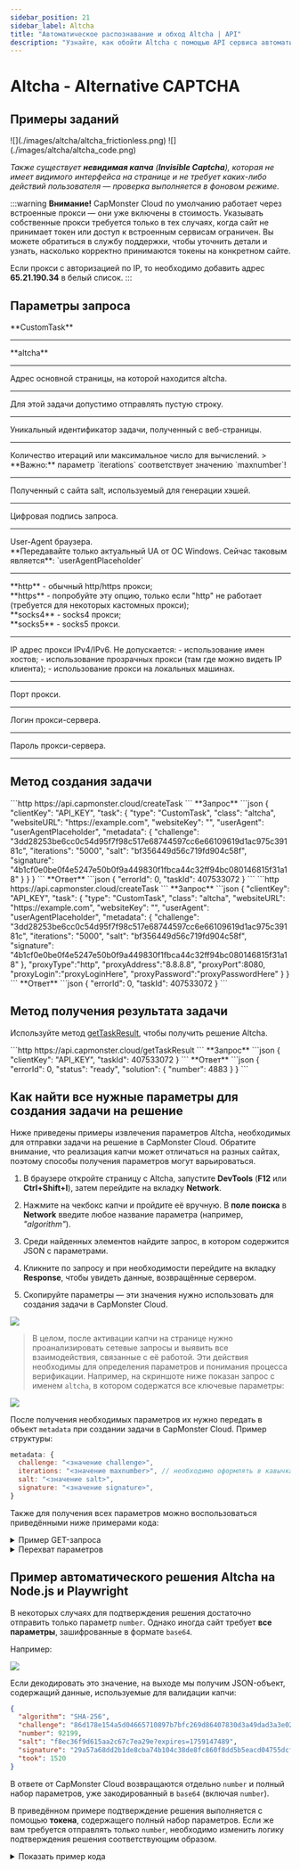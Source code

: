 ```yaml
---
sidebar_position: 21
sidebar_label: Altcha
title: "Автоматическое распознавание и обход Altcha | API"
description: "Узнайте, как обойти Altcha с помощью API сервиса автоматического рапознавания и решения капч Capmonster Cloud!" 
---
```



# Altcha - Alternative CAPTCHA

<PriceBlockWrap>
  <PriceBlock title="altcha" captchaId="altcha"/>
</PriceBlockWrap>

## Примеры заданий

<Tabs className="full-width-tabs">
  <TabItem value="pow" label="PoW (Proof-of-Work)" default>
    ![](./images/altcha/altcha_frictionless.png)
  </TabItem>
  <TabItem value="code" label="Code Captcha">
    ![](./images/altcha/altcha_code.png)
  </TabItem>
</Tabs>

*Также существует **невидимая капча** (**Invisible Captcha**), которая не имеет видимого интерфейса на странице и не требует каких-либо действий пользователя — проверка выполняется в фоновом режиме.*

:::warning **Внимание!**
CapMonster Cloud по умолчанию работает через встроенные прокси — они уже включены в стоимость. Указывать собственные прокси требуется только в тех случаях, когда сайт не принимает токен или доступ к встроенным сервисам ограничен. Вы можете обратиться в службу поддержки, чтобы уточнить детали и узнать, насколько корректно принимаются токены на конкретном сайте.

Если прокси с авторизацией по IP, то необходимо добавить адрес **65.21.190.34** в белый список.
:::

## Параметры запроса

<TabItem value="proxyless" label="CustomTask (без прокси)" default className="bordered-panel">
  
  <ParamItem title="type" required type="string" />
  **CustomTask**

  ---

  <ParamItem title="class" required type="string" />
  **altcha**

  ---

  <ParamItem title="websiteURL" required type="string" />
  Адрес основной страницы, на которой находится altcha.

  ---

  <ParamItem title="websiteKey" required type="string" />
  Для этой задачи допустимо отправлять пустую строку.

  ---

  <ParamItem title="challenge (внутри metadata)" required="required" type="string" />
  Уникальный идентификатор задачи, полученный с веб-страницы.

  ---

  <ParamItem title="iterations (внутри metadata)" required="required" type="string" />
  Количество итераций или максимальное число для вычислений.
> **Важно:** параметр `iterations` соответствует значению `maxnumber`!

  ---

  <ParamItem title="salt (внутри metadata)" required="required" type="string" />
  Полученный с сайта salt, используемый для генерации хэшей.

  ---

  <ParamItem title="signature (внутри metadata)" required="required" type="string" />
  Цифровая подпись запроса.

  ---

  <ParamItem title="userAgent" type="string" />
  User-Agent браузера. <br />
  **Передавайте только актуальный UA от ОС Windows. Сейчас таковым является**: `userAgentPlaceholder`

  ---

  <ParamItem title="proxyType" type="string" />
  **http** - обычный http/https прокси;<br />
  **https** - попробуйте эту опцию, только если "http" не работает (требуется для некоторых кастомных прокси);<br />
  **socks4** - socks4 прокси;<br />
  **socks5** - socks5 прокси.

  ---

  <ParamItem title="proxyAddress" type="string" />
  <p>
    IP адрес прокси IPv4/IPv6. Не допускается:
    - использование имен хостов;
    - использование прозрачных прокси (там где можно видеть IP клиента);
    - использование прокси на локальных машинах.
  </p>

  ---

  <ParamItem title="proxyPort" type="integer" />
  Порт прокси.

  ---

  <ParamItem title="proxyLogin" type="string" />
  Логин прокси-сервера.

  ---

  <ParamItem title="proxyPassword" type="string" />
  Пароль прокси-сервера.

  ---
</TabItem>

## Метод создания задачи
<Tabs className="full-width-tabs filled-tabs request-tabs" groupId="captcha-type">
  <TabItem value="proxyless" label="Altcha CustomTask (без прокси)" default className="method-panel">
    <MethodItem>
      ```http
      https://api.capmonster.cloud/createTask
      ```
    </MethodItem>
    <MethodDescription>
      **Запрос**
      ```json
      {
        "clientKey": "API_KEY",
        "task": {
          "type": "CustomTask",
          "class": "altcha",
          "websiteURL": "https://example.com",
          "websiteKey": "",
          "userAgent": "userAgentPlaceholder",
          "metadata": {
            "challenge": "3dd28253be6cc0c54d95f7f98c517e68744597cc6e66109619d1ac975c39181c",
            "iterations": "5000",
            "salt": "bf356449d56c719fd904c58f",
            "signature": "4b1cf0e0be0f4e5247e50b0f9a449830f1fbca44c32ff94bc080146815f31a18"
          }
        }
      }
      ```
      **Ответ**
      ```json
      {
        "errorId": 0,
        "taskId": 407533072
      }
      ```
    </MethodDescription>
  </TabItem>

  <TabItem value="proxy" label="Altcha CustomTask (с прокси)" className="method-panel">
    <MethodItem>
      ```http
      https://api.capmonster.cloud/createTask
      ```
    </MethodItem>
    <MethodDescription>
      **Запрос**
      ```json
      {
        "clientKey": "API_KEY",
        "task": {
          "type": "CustomTask",
          "class": "altcha",
          "websiteURL": "https://example.com",
          "websiteKey": "",
          "userAgent": "userAgentPlaceholder",
          "metadata": {
            "challenge": "3dd28253be6cc0c54d95f7f98c517e68744597cc6e66109619d1ac975c39181c",
            "iterations": "5000",
            "salt": "bf356449d56c719fd904c58f",
            "signature": "4b1cf0e0be0f4e5247e50b0f9a449830f1fbca44c32ff94bc080146815f31a18"
          },
          "proxyType":"http",
          "proxyAddress":"8.8.8.8",
          "proxyPort":8080,
          "proxyLogin":"proxyLoginHere",
          "proxyPassword":"proxyPasswordHere"
        }
      }
      ```
      **Ответ**
      ```json
      {
        "errorId": 0,
        "taskId": 407533072
      }
      ```
    </MethodDescription>
  </TabItem>
</Tabs>

## Метод получения результата задачи

Используйте метод [getTaskResult](../api/methods/get-task-result.md), чтобы получить решение Altcha.

<TabItem value="proxyless" label="Altcha CustomTask (без прокси)" default className="method-panel-full">
  <MethodItem>
    ```http
    https://api.capmonster.cloud/getTaskResult
    ```
  </MethodItem>
  <MethodDescription>
    **Запрос**
    ```json
    {
      "clientKey": "API_KEY",
      "taskId": 407533072
    }
    ```
    **Ответ**
    ```json
    {
      "errorId": 0,
      "status": "ready",
      "solution": {
        "number": 4883
      }
    }
    ```
	</MethodDescription>
</TabItem>

## Как найти все нужные параметры для создания задачи на решение

Ниже приведены примеры извлечения параметров Altcha, необходимых для отправки задачи на решение в CapMonster Cloud. Обратите внимание, что реализация капчи может отличаться на разных сайтах, поэтому способы получения параметров могут варьироваться.


1. В браузере откройте страницу с Altcha, запустите **DevTools** (**F12** или **Ctrl+Shift+I**), затем перейдите на вкладку **Network**.

2. Нажмите на чекбокс капчи и пройдите её вручную. В **поле поиска** в **Network** введите любое название параметра (например, *"algorithm"*).

3. Среди найденных элементов найдите запрос, в котором содержится JSON с параметрами. 

4. Кликните по запросу и при необходимости перейдите на вкладку **Response**, чтобы увидеть данные, возвращённые сервером.

5. Скопируйте параметры — эти значения нужно использовать для создания задачи в CapMonster Cloud.

![](./images/altcha/altcha_parameters.png)

> В целом, после активации капчи на странице нужно проанализировать сетевые запросы и выявить все взаимодействия, связанные с её работой. Эти действия необходимы для определения параметров и понимания процесса верификации. Например, на скриншоте ниже показан запрос с именем `altcha`, в котором содержатся все ключевые параметры:

![](./images/altcha/altcha_parameters1.png)

После получения необходимых параметров их нужно передать в объект `metadata` при создании задачи в CapMonster Cloud. Пример структуры:

```javascript
metadata: {
  challenge: "<значение challenge>", 
  iterations: "<значение maxnumber>", // необходимо оформлять в кавычках, как и остальные параметры
  salt: "<значение salt>",             
  signature: "<значение signature>",  
}
  ```

Также для получения всех параметров можно воспользоваться приведёнными ниже примерами кода:

<details>
<summary>Пример GET-запроса</summary>

Делает HTTP GET-запрос к указанному URL и выводит полученный ответ в консоль.

```javascript
const url = 'https://example-portal.mysite.rs.gov.br/Altcha/Example'; // API-эндпоинт, откуда извлекаются параметры капчи

fetch(url, { method: 'GET' })
  .then(res => res.text())
  .then(data => console.log('Response:', data))
  .catch(err => console.error(err));
```

</details>

<details>
<summary>Перехват параметров</summary>

Скрипт для браузера, который переопределяет fetch и XMLHttpRequest, чтобы автоматически отслеживать сетевые запросы и извлекать ключевые параметры капчи Altcha. На странице с капчей вставьте данный скрипт в консоль браузера и активируйте капчу — необходимые параметры будут автоматически выведены в консоль.

```javascript
(function() {
  const keywords = ['algorithm','challenge','maxnumber','salt','signature'];
  const foundParams = {};

  const intercept = (url, body, text) => {
    keywords.forEach(key => {
      if ((url && url.includes(key)) || (body && body.includes(key)) || (text && text.includes(key))) {
        foundParams[key] = foundParams[key] || [];
        if (url?.includes(key)) foundParams[key].push(url);
        if (body?.includes(key)) foundParams[key].push(body);
        if (text?.includes(key)) foundParams[key].push(text);
      }
    });
    if (Object.keys(foundParams).length) console.log('Found parameters:', foundParams);
  };

  const originalFetch = window.fetch;
  window.fetch = async (...args) => {
    const [resource, config] = args;
    const url = typeof resource === 'string' ? resource : resource.url;
    const body = config?.body;
    const response = await originalFetch.apply(this, args);
    try {
      const text = await response.clone().text();
      intercept(url, body, text);
    } catch {}
    return response;
  };

  const originalOpen = XMLHttpRequest.prototype.open;
  const originalSend = XMLHttpRequest.prototype.send;

  XMLHttpRequest.prototype.open = function(method, url, ...rest) {
    this._url = url;
    return originalOpen.call(this, method, url, ...rest);
  };

  XMLHttpRequest.prototype.send = function(body) {
    this.addEventListener('load', () => intercept(this._url, body, this.responseText));
    return originalSend.call(this, body);
  };
})();
```

</details> 

## Пример автоматического решения Altcha на Node.js и Playwright

В некоторых случаях для подтверждения решения достаточно отправить только параметр `number`. Однако иногда сайт требует **все параметры**, зашифрованные в формате `base64`.

Например:

![](./images/altcha/altcha_base64.png)

Если декодировать это значение, на выходе мы получим JSON-объект, содержащий данные, используемые для валидации капчи:

```JSON
{
  "algorithm": "SHA-256",
  "challenge": "86d178e154a5d04665710897b7bfc269d86407830d3a49dad3a3e027f6a824a6",
  "number": 92199,
  "salt": "f8ec36f9d615aa2c67c7ea29e?expires=1759147489",
  "signature": "29a57a68dd2b1de8cba74b104c38de8fc860f8dd5b5eacd04755dcff7eb7ee8f",
  "took": 1520
}
```

В ответе от CapMonster Cloud возвращаются отдельно `number` и полный набор параметров, уже закодированный в `base64` (включая `number`).

В приведённом примере подтверждение решения выполняется с помощью **токена**, содержащего полный набор параметров.
Если же вам требуется отправлять только `number`, необходимо изменить логику подтверждения решения соответствующим образом.

<details>
<summary>Показать пример кода</summary>

```javascript
const { chromium } = require("playwright");

// Замените значения на свои:
// - API_KEY → ваш ключ CapMonster Cloud
// - ALTCHA_PAGE → адрес страницы с Altcha
const API_KEY = "your_capmonster_cloud_api_key";
const ALTCHA_PAGE = "https://url_with_altcha";

(async () => {
  const browser = await chromium.launch({ headless: false, devtools: true });
  const context = await browser.newContext(); 
  const page = await context.newPage(); 

  await page.route("**/*", (route) => {
    const url = route.request().url();
    if (url.includes("api.capmonster.cloud")) return route.abort();
    return route.continue();
  });

  let challengeResp = null; // Переменная для хранения challenge Altcha
  page.on("response", async (response) => {
    try {
      if (response.url().includes("/Altcha/GerarDesafio")) {
        challengeResp = await response.json(); // Получаем JSON с параметрами challenge
        console.log("Captured /Altcha/GerarDesafio:", challengeResp);
      }
    } catch {}
  });

  await page.goto(ALTCHA_PAGE, { waitUntil: "networkidle" }); // Переход на страницу с Altcha

  try {
    await page.waitForSelector("altcha-widget input[type='checkbox']", { timeout: 10000 });
    await page.click("altcha-widget input[type='checkbox']");
  } catch {
    const widgetHandle = await page.$("altcha-widget");
    if (widgetHandle) await widgetHandle.click(); // Если стандартный селектор не найден
  }

  // Ожидание получения challenge
  const start = Date.now();
  while (!challengeResp && Date.now() - start < 30000) {
    await new Promise((r) => setTimeout(r, 300));
  }
  if (!challengeResp) {
    console.error("Failed to capture /Altcha/GerarDesafio.");
    await browser.close();
    return;
  }

  const { challenge, salt, signature, maxnumbers } = challengeResp;

  // Формирование тела запроса для создания задачи CapMonster Cloud
  const createTaskBody = {
    clientKey: API_KEY,
    task: {
      type: "CustomTask",
      class: "altcha",
      websiteURL: ALTCHA_PAGE,
      websiteKey: "",
      userAgent:
        "Mozilla/5.0 (Windows NT 10.0; Win64; x64) AppleWebKit/537.36 (KHTML, like Gecko) Chrome/140.0.0.0 Safari/537.36",
      metadata: {
        challenge,
        iterations: maxnumbers,
        salt,
        signature,
      },
    },
  };

  // Создание задачи на CapMonster Cloud
  const taskResp = await fetch("https://api.capmonster.cloud/createTask", {
    method: "POST",
    headers: { "Content-Type": "application/json" },
    body: JSON.stringify(createTaskBody),
  }).then((r) => r.json());

  console.log("CreateTask response:", taskResp);
  if (!taskResp || !taskResp.taskId) {
    console.error("CreateTask failed:", taskResp);
    await browser.close();
    return;
  }

  const taskId = taskResp.taskId;

  // Ожидание решения задачи
  let fullSolution = null;
  const maxPollMs = 120000;
  const pollStart = Date.now();
  while (Date.now() - pollStart < maxPollMs) {
    const res = await fetch("https://api.capmonster.cloud/getTaskResult", {
      method: "POST",
      headers: { "Content-Type": "application/json" },
      body: JSON.stringify({ clientKey: API_KEY, taskId }),
    }).then((r) => r.json());

    if (res.status === "ready") {
      fullSolution = res.solution;
      console.log("Full solution from CapMonster:", fullSolution);
      break;
    }
    await new Promise((r) => setTimeout(r, 3000));
  }

  if (!fullSolution) {
    console.error("Solution was not received within the allocated time.");
    await browser.close();
    return;
  }

  // Извлечение токена из решения
  const token =
    (fullSolution && fullSolution.data && fullSolution.data.token) ||
    fullSolution.token ||
    (fullSolution && fullSolution.data) ||
    null;

  if (!token) {
    console.error("Token not found in CapMonster response:", fullSolution);
    await browser.close();
    return;
  }

  // Внедрение токена на страницу
  await page.evaluate((tokenValue) => {
    const cpv = document.querySelector("#captchaParaValidar");
    if (cpv) {
      cpv.value = tokenValue;
    } else {
      const created = document.createElement("input");
      created.type = "hidden";
      created.id = "captchaParaValidar";
      created.name = "captchaParaValidar";
      created.value = tokenValue;
      (document.querySelector("form") || document.body).appendChild(created);
    }

    let alt = document.querySelector('input[name="altcha"]');
    if (alt) {
      alt.value = tokenValue;
    } else {
      const created2 = document.createElement("input");
      created2.type = "hidden";
      created2.name = "altcha";
      created2.value = tokenValue;
      (document.querySelector("form") || document.body).appendChild(created2);
    }

    const widget = document.querySelector("altcha-widget");
    if (widget) {
      widget.setAttribute("data-state", "verified");
      const checkbox = widget.querySelector("input[type='checkbox']");
      if (checkbox) {
        checkbox.checked = true;
        checkbox.dispatchEvent(new Event("change", { bubbles: true }));
      }
      const label = widget.querySelector(".altcha-label");
      if (label) label.textContent = "Verified";
    }
  }, token);

  console.log("Token injected:", token);
})();
```
</details>  
